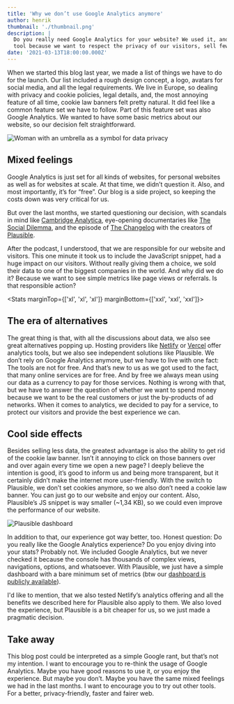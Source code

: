 ```yaml
---
title: 'Why we don’t use Google Analytics anymore'
author: henrik
thumbnail: './thumbnail.png'
description: |
  Do you really need Google Analytics for your website? We used it, and we switched to another 
  tool because we want to respect the privacy of our visitors, sell fewer data to one of the biggest companies in the world, and improve the usability of our blog.
date: '2021-03-13T18:00:00.000Z'
---
```


When we started this blog last year, we made a list of things we have to do for
the launch. Our list included a rough design concept, a logo, avatars for social
media, and all the legal requirements. We live in Europe, so dealing with
privacy and cookie policies, legal details, and, the most annoying feature of
all time, cookie law banners felt pretty natural. It did feel like a common
feature set we have to follow. Part of this feature set was also Google
Analytics. We wanted to have some basic metrics about our website, so our
decision felt straightforward.

![Woman with an umbrella as a symbol for data privacy](./thumbnail.png)

## Mixed feelings

Google Analytics is just set for all kinds of websites, for personal websites as
well as for websites at scale. At that time, we didn’t question it. Also, and
most importantly, it’s for “free”. Our blog is a side project, so keeping the
costs down was very critical for us.

But over the last months, we started questioning our decision, with scandals in
mind like
[Cambridge Analytica](https://en.wikipedia.org/wiki/Cambridge_Analytica),
eye-opening documentaries like
[The Social Dilemma](https://www.thesocialdilemma.com/), and the episode of
[The Changelog](https://changelog.com/podcast/396) with the creators of
[Plausible](https://plausible.io).

After the podcast, I understood, that we are responsible for our website and
visitors. This one minute it took us to include the JavaScript snippet, had a
huge impact on our visitors. Without really giving them a choice, we sold their
data to one of the biggest companies in the world. And why did we do it? Because
we want to see simple metrics like page views or referrals. Is that responsible
action?


<Stats marginTop={['xl', 'xl', 'xl']} marginBottom={['xxl', 'xxl', 'xxl']}>
  <StatsItem
    value="~50"
    unit="%"
    description="Of all top 1m websites by traffic include Google Analytics"
    source="BuiltWith"
    sourceUrl="https://trends.builtwith.com/analytics/Google-Analytics"
  />
  <StatsItem
    value="~46"
    unit="KB"
    description="Size of the Google Analytics JavaScript Snippet"
    source="Google"
    sourceUrl="https://www.google-analytics.com/analytics.js"
  />
</Stats>

## The era of alternatives

The great thing is that, with all the discussions about data, we also see great
alternatives popping up. Hosting providers like
[Netlify](https://www.netlify.com/products/analytics/) or
[Vercel](https://vercel.com/analytics) offer analytics tools, but we also see
independent solutions like Plausible. We don’t rely on Google Analytics anymore,
but we have to live with one fact: The tools are not for free. And that’s new to
us as we got used to the fact, that many online services are for free. And by
free we always mean using our data as a currency to pay for those services.
Nothing is wrong with that, but we have to answer the question of whether we
want to spend money because we want to be the real customers or just the
by-products of ad networks. When it comes to analytics, we decided to pay for a
service, to protect our visitors and provide the best experience we can.

## Cool side effects

Besides selling less data, the greatest advantage is also the ability to get rid
of the cookie law banner. Isn’t it annoying to click on those banners over and
over again every time we open a new page? I deeply believe the intention is
good, it’s good to inform us and being more transparent, but it certainly didn’t
make the internet more user-friendly. With the switch to Plausible, we don’t set
cookies anymore, so we also don’t need a cookie law banner. You can just go to
our website and enjoy our content. Also, Plausible’s JS snippet is way smaller
(~1,34 KB), so we could even improve the performance of our website.

![Plausible dashboard](./plausible-dashboard.png)

In addition to that, our experience got way better, too. Honest question: Do you
really like the Google Analytics experience? Do you enjoy diving into your
stats? Probably not. We included Google Analytics, but we never checked it
because the console has thousands of complex views, navigations, options, and
whatsoever. With Plausible, we just have a simple dashboard with a bare minimum
set of metrics (btw our
[dashboard is publicly available](https://plausible.io/yetanother.blog)).

I'd like to mention, that we also tested Netlify’s analytics offering and all
the benefits we described here for Plausible also apply to them. We also loved
the experience, but Plausible is a bit cheaper for us, so we just made a
pragmatic decision.

## Take away

This blog post could be interpreted as a simple Google rant, but that’s not my
intention. I want to encourage you to re-think the usage of Google Analytics.
Maybe you have good reasons to use it, or you enjoy the experience. But maybe
you don’t. Maybe you have the same mixed feelings we had in the last months. I
want to encourage you to try out other tools. For a better, privacy-friendly,
faster and fairer web.
